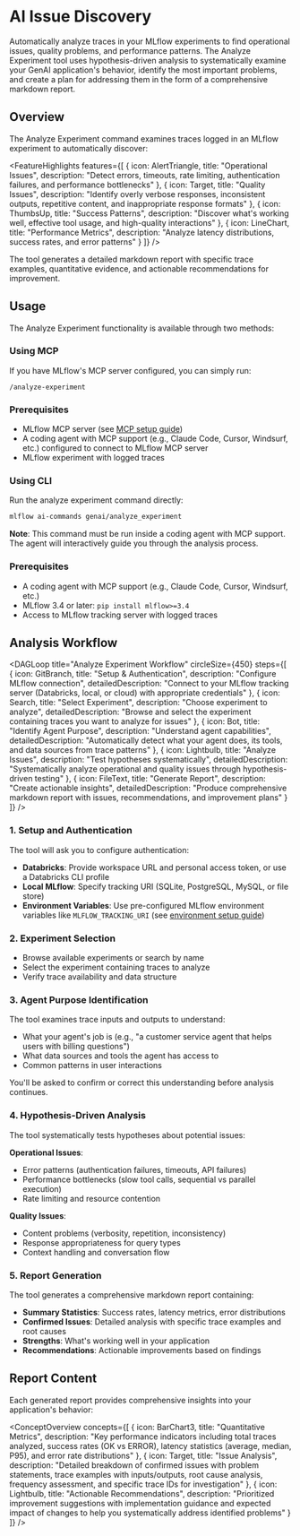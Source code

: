 
# AI Issue Discovery

Automatically analyze traces in your MLflow experiments to find operational issues, quality problems, and performance patterns. The Analyze Experiment tool uses hypothesis-driven analysis to systematically examine your GenAI application's behavior, identify the most important problems, and create a plan for addressing them in the form of a comprehensive markdown report.

## Overview

The Analyze Experiment command examines traces logged in an MLflow experiment to automatically discover:

<FeatureHighlights features={[
  {
    icon: AlertTriangle,
    title: "Operational Issues",
    description: "Detect errors, timeouts, rate limiting, authentication failures, and performance bottlenecks"
  },
  {
    icon: Target,
    title: "Quality Issues",
    description: "Identify overly verbose responses, inconsistent outputs, repetitive content, and inappropriate response formats"
  },
  {
    icon: ThumbsUp,
    title: "Success Patterns",
    description: "Discover what's working well, effective tool usage, and high-quality interactions"
  },
  {
    icon: LineChart,
    title: "Performance Metrics",
    description: "Analyze latency distributions, success rates, and error patterns"
  }
]} />

The tool generates a detailed markdown report with specific trace examples, quantitative evidence, and actionable recommendations for improvement.

## Usage

The Analyze Experiment functionality is available through two methods:

<TabsWrapper>
<Tabs>
<TabItem value="mcp" label="MCP" default>

### Using MCP

If you have MLflow's MCP server configured, you can simply run:

```
/analyze-experiment
```

### Prerequisites
- MLflow MCP server (see [MCP setup guide](/genai/mcp/))
- A coding agent with MCP support (e.g., Claude Code, Cursor, Windsurf, etc.) configured to connect to MLflow MCP server
- MLflow experiment with logged traces

</TabItem>
<TabItem value="cli" label="CLI">

### Using CLI

Run the analyze experiment command directly:

```bash
mlflow ai-commands genai/analyze_experiment
```

**Note**: This command must be run inside a coding agent with MCP support. The agent will interactively guide you through the analysis process.

### Prerequisites
- A coding agent with MCP support (e.g., Claude Code, Cursor, Windsurf, etc.)
- MLflow 3.4 or later: `pip install mlflow>=3.4`
- Access to MLflow tracking server with logged traces

</TabItem>
</Tabs>
</TabsWrapper>

## Analysis Workflow

<DAGLoop
  title="Analyze Experiment Workflow"
  circleSize={450}
  steps={[
    {
      icon: GitBranch,
      title: "Setup & Authentication",
      description: "Configure MLflow connection",
      detailedDescription: "Connect to your MLflow tracking server (Databricks, local, or cloud) with appropriate credentials"
    },
    {
      icon: Search,
      title: "Select Experiment",
      description: "Choose experiment to analyze",
      detailedDescription: "Browse and select the experiment containing traces you want to analyze for issues"
    },
    {
      icon: Bot,
      title: "Identify Agent Purpose",
      description: "Understand agent capabilities",
      detailedDescription: "Automatically detect what your agent does, its tools, and data sources from trace patterns"
    },
    {
      icon: Lightbulb,
      title: "Analyze Issues",
      description: "Test hypotheses systematically",
      detailedDescription: "Systematically analyze operational and quality issues through hypothesis-driven testing"
    },
    {
      icon: FileText,
      title: "Generate Report",
      description: "Create actionable insights",
      detailedDescription: "Produce comprehensive markdown report with issues, recommendations, and improvement plans"
    }
  ]}
/>

### 1. Setup and Authentication

The tool will ask you to configure authentication:

- **Databricks**: Provide workspace URL and personal access token, or use a Databricks CLI profile
- **Local MLflow**: Specify tracking URI (SQLite, PostgreSQL, MySQL, or file store)
- **Environment Variables**: Use pre-configured MLflow environment variables like `MLFLOW_TRACKING_URI` (see [environment setup guide](/genai/getting-started/connect-environment))

<ImageBox src="/images/genai/ai-issue-discovery/setup-authentication.png" alt="Setup and Authentication" width="90%"/>

### 2. Experiment Selection

- Browse available experiments or search by name
- Select the experiment containing traces to analyze
- Verify trace availability and data structure

<ImageBox src="/images/genai/ai-issue-discovery/experiment-selection.png" alt="Experiment Selection" width="90%"/>

### 3. Agent Purpose Identification

The tool examines trace inputs and outputs to understand:
- What your agent's job is (e.g., "a customer service agent that helps users with billing questions")
- What data sources and tools the agent has access to
- Common patterns in user interactions

You'll be asked to confirm or correct this understanding before analysis continues.

<ImageBox src="/images/genai/ai-issue-discovery/agent-purpose.png" alt="Agent Purpose Identification" width="90%"/>

### 4. Hypothesis-Driven Analysis

The tool systematically tests hypotheses about potential issues:

**Operational Issues**:
- Error patterns (authentication failures, timeouts, API failures)
- Performance bottlenecks (slow tool calls, sequential vs parallel execution)
- Rate limiting and resource contention

**Quality Issues**:
- Content problems (verbosity, repetition, inconsistency)
- Response appropriateness for query types
- Context handling and conversation flow

<ImageBox src="/images/genai/ai-issue-discovery/hypothesis-analysis.png" alt="Hypothesis-Driven Analysis" width="90%"/>

### 5. Report Generation

The tool generates a comprehensive markdown report containing:
- **Summary Statistics**: Success rates, latency metrics, error distributions
- **Confirmed Issues**: Detailed analysis with specific trace examples and root causes
- **Strengths**: What's working well in your application
- **Recommendations**: Actionable improvements based on findings

<ImageBox src="/images/genai/ai-issue-discovery/report-generation.png" alt="Report Generation" width="90%"/>

## Report Content

Each generated report provides comprehensive insights into your application's behavior:

<ConceptOverview concepts={[
  {
    icon: BarChart3,
    title: "Quantitative Metrics",
    description: "Key performance indicators including total traces analyzed, success rates (OK vs ERROR), latency statistics (average, median, P95), and error rate distributions"
  },
  {
    icon: Target,
    title: "Issue Analysis",
    description: "Detailed breakdown of confirmed issues with problem statements, trace examples with inputs/outputs, root cause analysis, frequency assessment, and specific trace IDs for investigation"
  },
  {
    icon: Lightbulb,
    title: "Actionable Recommendations",
    description: "Prioritized improvement suggestions with implementation guidance and expected impact of changes to help you systematically address identified problems"
  }
]} />